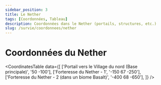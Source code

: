 ```yaml
---
sidebar_position: 3
title: Le Nether
tags: [Coordonnées, Tableau]
description: Coordonnées dans le Nether (portails, structures, etc.)
slug: /survie/coordonnees/nether
---
```



# Coordonnées du Nether

<CoordinatesTable 
  data={[
    ['Portail vers le Village du nord (Base principale)', '50 -100'],
    ['Forteresse du Nether - 1', '-150 67 -250'],
    ['Forteresse du Nether - 2 (dans un biome Basalt)', '-400 68 -650'],
  ]}
/>